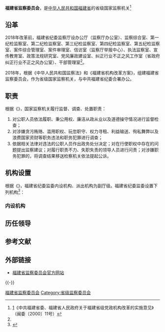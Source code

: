 {{Infobox PRCG
|机构名称=福建省监察委员会
|标志1=National Emblem of the People's Republic of China (2).svg
|标志1说明=[[s:国务院关于国家行政机关和企业事业单位社会团体印章管理的规定|1999年规定]]：[[印章|印章]][[直径|直径]]4.5厘米，中央刊[[中华人民共和国国徽|国徽]]，由[[中华人民共和国国家监察委员会|国家监察委员会]]制发。
|中共合署办公=[[中国共产党福建省纪律检查委员会|中国共产党福建省纪律检查委员会]]
|职位1=主任
|人员1=[[李仰哲|李仰哲]]
|职位2=副主任
|人员2=[[齐凤瑞|齐凤瑞]]、[[游宇飞|游宇飞]]、[[陈力达|陈力达]]、[[陈铁晗|陈铁晗]]
|人数2=4
|业务上级机构=[[中华人民共和国国家监察委员会|中华人民共和国国家监察委员会]]
|组织上级机构=[[福建省人民代表大会|福建省人民代表大会]]<br>[[福建省人民代表大会常务委员会|福建省人民代表大会常务委员会]]
|机构类型=[[中华人民共和国各级监察委员会|省级监察委员会]]
|行政级别=副省级
|地址1=[[福建省|福建省]][[福州市|福州市]]华林路80号
|官网=[http://www.fjjc.gov.cn/ www.fjjc.gov.cn]
}}

'''福建省监察委员会'''，是[[中华人民共和国|中华人民共和国]][[福建省|福建省]]的省级国家监察机关<ref name="#1">
[http://www.fjjc.gov.cn/html/1/2/444_2010127833_1.html]{{Dead link|date=2019年3月 |bot=InternetArchiveBot |fix-attempted=yes }}{{dead link|date=2018年4月 |bot=InternetArchiveBot |fix-attempted=yes }}《中共福建省委、福建省人民政府关于福建省级党政机构改革的实施意见》（闽委〔2000〕11号）
</ref>

== 沿革 ==
2018年改革前，福建省纪委监察厅设办公厅（监察厅办公室）、监察综合室、第一纪检监察室、第二纪检监察室、第三纪检监察室、第四纪检监察室、第五纪检监察室、案件综合管理室、案件审理室、信访室（监察厅举报中心）、执法监察室、宣传教育室、政策法规研究室、党风廉政建设室、纠正行业不正之风工作室（省政府纠正行业不正之风办公室）、干部管理室<ref name="#1"/>。

2018年，根据《中华人民共和国监察法》和《福建省机构改革方案》，组建福建省监察委员会，作为省级国家监察机关，与中共福建省纪委合署办公。

== 职责 ==
根据《{{s|中华人民共和国监察法}}》，国家监察机关履行监督、调查、处置职责：
# 对公职人员依法履职、秉公用权、廉洁从政从业以及道德操守情况进行监督检查；
# 对涉嫌贪污贿赂、滥用职权、玩忽职守、权力寻租、利益输送、徇私舞弊以及浪费国家资财等职务违法和职务犯罪进行调查；
# 依据相关法律对违法的公职人员作出政务处分决定；对在行使职权中存在的问题提出监察建议；对履行职责不力、失职失责的领导人员进行问责；对涉嫌职务犯罪的，将调查结果移送检察机关依法提起公诉。

== 机构设置 ==
根据《{{s|中共福建省纪律检查委员会福建省监察委员会职能配置、内设机构和人员编制规定}}》，福建省纪委监委内设机构、派出机构为副厅级。福建省纪委监委设置下列机构<ref>{{cite web|url=http://www.ccdi.gov.cn/xxgk/zzjg/201901/t20190124_187625.html|title=组织机构|accessdate=2019-01-25|date=2019-01-25|publisher=中央纪委监察部网站}}</ref>：
=== 内设机构 ===
{{columns-list|2|
* [[福建省纪律检查委员会监察委员会办公厅|办公厅]]
* [[福建省纪律检查委员会监察委员会组织部|组织部]]
* [[福建省纪律检查委员会监察委员会宣传部|宣传部]]
* [[福建省纪律检查委员会监察委员会政策法规研究室|政策法规研究室]]
* [[福建省纪律检查委员会监察委员会党风政风监督室|党风政风监督室]]
* [[福建省纪律检查委员会监察委员会信访室|信访室]]
* [[福建省纪律检查委员会监察委员会案件监督管理室|案件监督管理室]]
* [[福建省纪律检查委员会监察委员会第一纪检监察室|第一纪检监察室]]
* [[福建省纪律检查委员会监察委员会第二纪检监察室|第二纪检监察室]]
* [[福建省纪律检查委员会监察委员会第三纪检监察室|第三纪检监察室]]
* [[福建省纪律检查委员会监察委员会第四纪检监察室|第四纪检监察室]]
* [[福建省纪律检查委员会监察委员会第五纪检监察室|第五纪检监察室]]
* [[福建省纪律检查委员会监察委员会第六纪检监察室|第六纪检监察室]]
* [[福建省纪律检查委员会监察委员会第七纪检监察室|第七纪检监察室]]
* [[福建省纪律检查委员会监察委员会第八纪检监察室|第八纪检监察室]]
* [[福建省纪律检查委员会监察委员会第九纪检监察室|第九纪检监察室]]
* [[中福建省纪律检查委员会监察委员会第十纪检监察室|第十纪检监察室]]
* [[福建省纪律检查委员会监察委员会第十一纪检监察室|第十一纪检监察室]]
* [[福建省纪律检查委员会监察委员会第十二纪检监察室|第十二纪检监察室]]
* [[福建省纪律检查委员会监察委员会第十三纪检监察室|第十三纪检监察室]]
* [[福建省纪律检查委员会监察委员会案件审理室|案件审理室]]
* [[福建省纪律检查委员会监察委员会调查技术室|调查技术室]]
* [[福建省纪律检查委员会监察委员会追逃追赃和申诉复查室|追逃追赃和申诉复查室]]
* [[福建省纪律检查委员会监察委员会纪检监察干部监督室|纪检监察干部监督室]]
* [[中国共产党福建省纪律检查委员会监察委员会机关委员会|机关党委]]
* [[福建省纪律检查委员会监察委员会离退休干部工作处|离退休干部工作处]]（正处级）
}}

==历任领导==

==参考文献==
{{Reflist}}

==外部链接==
*[https://web.archive.org/web/20120902002012/http://www.fjjc.gov.cn/ 福建省监察委员会官方网站]

{{-}}
{{党和国家机构|福建省|level=高级}}
{{中华人民共和国各省级行政区|监察机关}}
{{福建省领导人}}

[[Category:福建省监察委员会|]]
[[Category:省级监察委员会|Category:省级监察委员会]]
